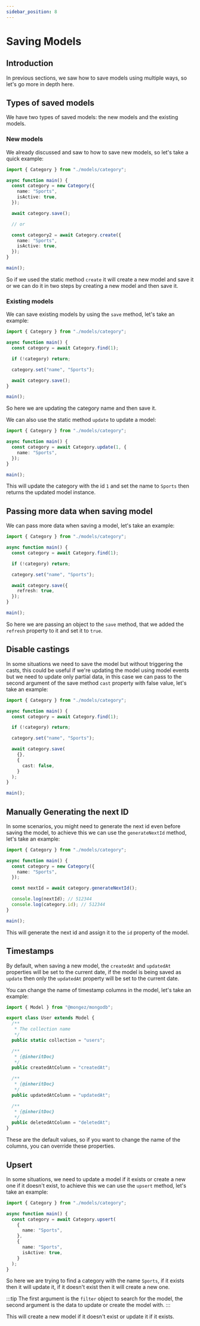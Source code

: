 ```yaml
---
sidebar_position: 8
---
```


# Saving Models

## Introduction

In previous sections, we saw how to save models using multiple ways, so let's go more in depth here.

## Types of saved models

We have two types of saved models: the new models and the existing models.

### New models

We already discussed and saw to how to save new models, so let's take a quick example:

```ts title="src/app.ts"
import { Category } from "./models/category";

async function main() {
  const category = new Category({
    name: "Sports",
    isActive: true,
  });

  await category.save();

  // or

  const category2 = await Category.create({
    name: "Sports",
    isActive: true,
  });
}

main();
```

So if we used the static method `create` it will create a new model and save it or we can do it in two steps by creating a new model and then save it.

### Existing models

We can save existing models by using the `save` method, let's take an example:

```ts title="src/app.ts"
import { Category } from "./models/category";

async function main() {
  const category = await Category.find(1);

  if (!category) return;

  category.set("name", "Sports");

  await category.save();
}

main();
```

So here we are updating the category name and then save it.

We can also use the static method `update` to update a model:

```ts title="src/app.ts"
import { Category } from "./models/category";

async function main() {
  const category = await Category.update(1, {
    name: "Sports",
  });
}

main();
```

This will update the category with the id `1` and set the name to `Sports` then returns the updated model instance.

## Passing more data when saving model

We can pass more data when saving a model, let's take an example:

```ts title="src/app.ts"
import { Category } from "./models/category";

async function main() {
  const category = await Category.find(1);

  if (!category) return;

  category.set("name", "Sports");

  await category.save({
    refresh: true,
  });
}

main();
```

So here we are passing an object to the `save` method, that we added the `refresh` property to it and set it to `true`.

## Disable castings

In some situations we need to save the model but without triggering the casts, this could be useful if we're updating the model using model events but we need to update only partial data, in this case we can pass to the second argument of the save method `cast` property with false value, let's take an example:

```ts title="src/app.ts"
import { Category } from "./models/category";

async function main() {
  const category = await Category.find(1);

  if (!category) return;

  category.set("name", "Sports");

  await category.save(
    {},
    {
      cast: false,
    }
  );
}

main();
```

## Manually Generating the next ID

In some scenarios, you might need to generate the next id even before saving the model, to achieve this we can use the `generateNextId` method, let's take an example:

```ts title="src/app.ts"
import { Category } from "./models/category";

async function main() {
  const category = new Category({
    name: "Sports",
  });

  const nextId = await category.generateNextId();

  console.log(nextId); // 512344
  console.log(category.id); // 512344
}

main();
```

This will generate the next id and assign it to the `id` property of the model.

## Timestamps

By default, when saving a new model, the `createdAt` and `updatedAt` properties will be set to the current date, if the model is being saved as `update` then only the `updatedAt` property will be set to the current date.

You can change the name of timestamp columns in the model, let's take an example:

```ts title="src/models/category.ts"
import { Model } from "@mongez/mongodb";

export class User extends Model {
  /**
   * The collection name
   */
  public static collection = "users";

  /**
   * {@inheritDoc}
   */
  public createdAtColumn = "createdAt";

  /**
   * {@inheritDoc}
   */
  public updatedAtColumn = "updatedAt";

  /**
   * {@inheritDoc}
   */
  public deletedAtColumn = "deletedAt";
}
```

These are the default values, so if you want to change the name of the columns, you can override these properties.

## Upsert

In some situations, we need to update a model if it exists or create a new one if it doesn't exist, to achieve this we can use the `upsert` method, let's take an example:

```ts title="src/app.ts"
import { Category } from "./models/category";

async function main() {
  const category = await Category.upsert(
    {
      name: "Sports",
    },
    {
      name: "Sports",
      isActive: true,
    }
  );
}
```

So here we are trying to find a category with the name `Sports`, if it exists then it will update it, if it doesn't exist then it will create a new one.

:::tip
The first argument is the `filter` object to search for the model, the second argument is the data to update or create the model with.
:::

This will create a new model if it doesn't exist or update it if it exists.
